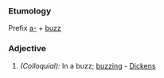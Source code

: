 ===Etumology===
Prefix [[a-]] + [[buzz]]
===Adjective===
#''(Colloquial):'' In a buzz; [[buzzing]] - [[Dickens]]